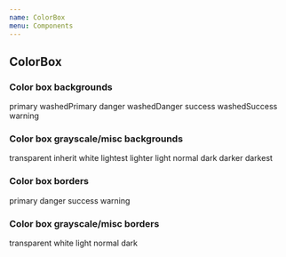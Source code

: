 ```yaml
---
name: ColorBox
menu: Components
---
```



## ColorBox

<PropsTable of={ColorBox} />


### Color box backgrounds

<Playground>
  <ColorBox bgColor="primary">primary</ColorBox>
  <Spacer />
  <ColorBox bgColor="washedPrimary">washedPrimary</ColorBox>
  <Spacer />
  <ColorBox bgColor="danger">danger</ColorBox>
  <Spacer />
  <ColorBox bgColor="washedDanger">washedDanger</ColorBox>
  <Spacer />
  <ColorBox bgColor="success">success</ColorBox>
  <Spacer />
  <ColorBox bgColor="washedSuccess">washedSuccess</ColorBox>
  <Spacer />
  <ColorBox bgColor="warning">warning</ColorBox>
</Playground>


### Color box grayscale/misc backgrounds

<Playground>
  <ColorBox bgColor="transparent">transparent</ColorBox>
  <Spacer />
  <ColorBox bgColor="inherit">inherit</ColorBox>
  <Spacer />
  <ColorBox bgColor="white">white</ColorBox>
  <Spacer />
  <ColorBox bgColor="lightest">lightest</ColorBox>
  <Spacer />
  <ColorBox bgColor="lighter">lighter</ColorBox>
  <Spacer />
  <ColorBox bgColor="light">light</ColorBox>
  <Spacer />
  <ColorBox bgColor="normal">normal</ColorBox>
  <Spacer />
  <ColorBox bgColor="dark">dark</ColorBox>
  <Spacer />
  <ColorBox bgColor="darker">darker</ColorBox>
  <Spacer />
  <ColorBox bgColor="darkest">darkest</ColorBox>
</Playground>


### Color box borders

<Playground>
  <ColorBox className="border" borderColor="primary">primary</ColorBox>
  <Spacer />
  <ColorBox className="border" borderColor="danger">danger</ColorBox>
  <Spacer />
  <ColorBox className="border" borderColor="success">success</ColorBox>
  <Spacer />
  <ColorBox className="border" borderColor="warning">warning</ColorBox>
</Playground>


### Color box grayscale/misc borders

<Playground>
  <ColorBox className="border" borderColor="transparent">transparent</ColorBox>
  <Spacer />
  <ColorBox className="border" borderColor="white">white</ColorBox>
  <Spacer />
  <ColorBox className="border" borderColor="light">light</ColorBox>
  <Spacer />
  <ColorBox className="border" borderColor="normal">normal</ColorBox>
  <Spacer />
  <ColorBox className="border" borderColor="dark">dark</ColorBox>
</Playground>
